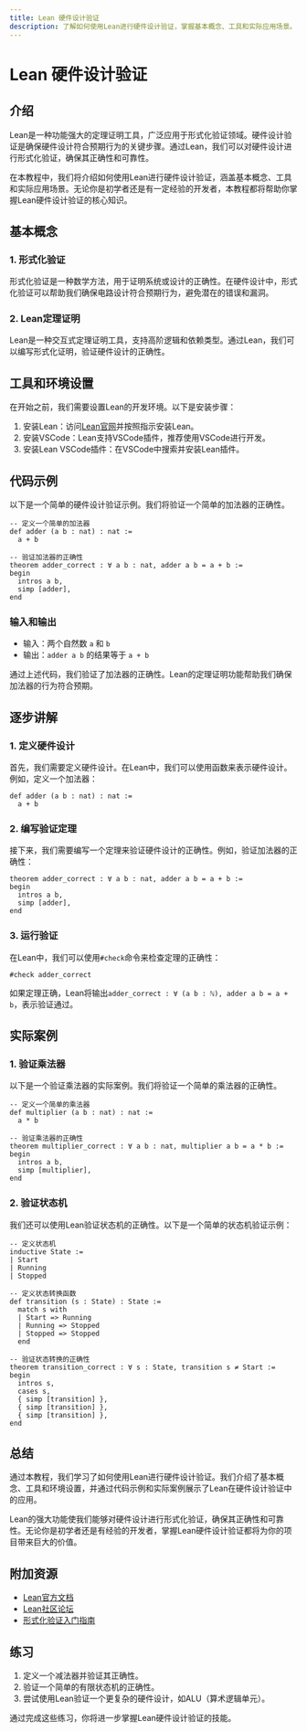 ```yaml
---
title: Lean 硬件设计验证
description: 了解如何使用Lean进行硬件设计验证，掌握基本概念、工具和实际应用场景。
---
```


# Lean 硬件设计验证

## 介绍

Lean是一种功能强大的定理证明工具，广泛应用于形式化验证领域。硬件设计验证是确保硬件设计符合预期行为的关键步骤。通过Lean，我们可以对硬件设计进行形式化验证，确保其正确性和可靠性。

在本教程中，我们将介绍如何使用Lean进行硬件设计验证，涵盖基本概念、工具和实际应用场景。无论你是初学者还是有一定经验的开发者，本教程都将帮助你掌握Lean硬件设计验证的核心知识。

## 基本概念

### 1. 形式化验证

形式化验证是一种数学方法，用于证明系统或设计的正确性。在硬件设计中，形式化验证可以帮助我们确保电路设计符合预期行为，避免潜在的错误和漏洞。

### 2. Lean定理证明

Lean是一种交互式定理证明工具，支持高阶逻辑和依赖类型。通过Lean，我们可以编写形式化证明，验证硬件设计的正确性。

## 工具和环境设置

在开始之前，我们需要设置Lean的开发环境。以下是安装步骤：

1. 安装Lean：访问[Lean官网](https://leanprover.github.io/)并按照指示安装Lean。
2. 安装VSCode：Lean支持VSCode插件，推荐使用VSCode进行开发。
3. 安装Lean VSCode插件：在VSCode中搜索并安装Lean插件。

## 代码示例

以下是一个简单的硬件设计验证示例。我们将验证一个简单的加法器的正确性。

```lean
-- 定义一个简单的加法器
def adder (a b : nat) : nat :=
  a + b

-- 验证加法器的正确性
theorem adder_correct : ∀ a b : nat, adder a b = a + b :=
begin
  intros a b,
  simp [adder],
end
```

### 输入和输出

- 输入：两个自然数 `a` 和 `b`
- 输出：`adder a b` 的结果等于 `a + b`

通过上述代码，我们验证了加法器的正确性。Lean的定理证明功能帮助我们确保加法器的行为符合预期。

## 逐步讲解

### 1. 定义硬件设计

首先，我们需要定义硬件设计。在Lean中，我们可以使用函数来表示硬件设计。例如，定义一个加法器：

```lean
def adder (a b : nat) : nat :=
  a + b
```

### 2. 编写验证定理

接下来，我们需要编写一个定理来验证硬件设计的正确性。例如，验证加法器的正确性：

```lean
theorem adder_correct : ∀ a b : nat, adder a b = a + b :=
begin
  intros a b,
  simp [adder],
end
```

### 3. 运行验证

在Lean中，我们可以使用`#check`命令来检查定理的正确性：

```lean
#check adder_correct
```

如果定理正确，Lean将输出`adder_correct : ∀ (a b : ℕ), adder a b = a + b`，表示验证通过。

## 实际案例

### 1. 验证乘法器

以下是一个验证乘法器的实际案例。我们将验证一个简单的乘法器的正确性。

```lean
-- 定义一个简单的乘法器
def multiplier (a b : nat) : nat :=
  a * b

-- 验证乘法器的正确性
theorem multiplier_correct : ∀ a b : nat, multiplier a b = a * b :=
begin
  intros a b,
  simp [multiplier],
end
```

### 2. 验证状态机

我们还可以使用Lean验证状态机的正确性。以下是一个简单的状态机验证示例：

```lean
-- 定义状态机
inductive State :=
| Start
| Running
| Stopped

-- 定义状态转换函数
def transition (s : State) : State :=
  match s with
  | Start => Running
  | Running => Stopped
  | Stopped => Stopped
  end

-- 验证状态转换的正确性
theorem transition_correct : ∀ s : State, transition s ≠ Start :=
begin
  intros s,
  cases s,
  { simp [transition] },
  { simp [transition] },
  { simp [transition] },
end
```

## 总结

通过本教程，我们学习了如何使用Lean进行硬件设计验证。我们介绍了基本概念、工具和环境设置，并通过代码示例和实际案例展示了Lean在硬件设计验证中的应用。

Lean的强大功能使我们能够对硬件设计进行形式化验证，确保其正确性和可靠性。无论你是初学者还是有经验的开发者，掌握Lean硬件设计验证都将为你的项目带来巨大的价值。

## 附加资源

- [Lean官方文档](https://leanprover.github.io/documentation/)
- [Lean社区论坛](https://leanprover.zulipchat.com/)
- [形式化验证入门指南](https://en.wikipedia.org/wiki/Formal_verification)

## 练习

1. 定义一个减法器并验证其正确性。
2. 验证一个简单的有限状态机的正确性。
3. 尝试使用Lean验证一个更复杂的硬件设计，如ALU（算术逻辑单元）。

通过完成这些练习，你将进一步掌握Lean硬件设计验证的技能。